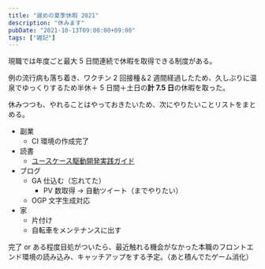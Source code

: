 ```yaml
---
title: "遅めの夏季休暇 2021"
description: "休みます"
pubDate: "2021-10-13T09:00:00+09:00"
tags: ["雑記"]
---
```



現職では年度ごと最大 5 日間連続で休暇を取得できる制度がある。

例の流行病も落ち着き、ワクチン 2 回接種＆2 週間経過したため、久しぶりに温泉でゆっくりするため半休＋ 5 日間＋土日の**計 7.5 日**の休暇を取った。

休みつつも、やれることはやっておきたいため、次にやりたいことリストをまとめる。

- 副業
  - CI 環境の作成完了
- 読書
  - [ユースケース駆動開発実践ガイド](https://www.amazon.co.jp/%E3%83%A6%E3%83%BC%E3%82%B9%E3%82%B1%E3%83%BC%E3%82%B9%E9%A7%86%E5%8B%95%E9%96%8B%E7%99%BA%E5%AE%9F%E8%B7%B5%E3%82%AC%E3%82%A4%E3%83%89-OOP-Foundations-%E3%83%80%E3%82%B0%E3%83%BB%E3%83%AD%E3%83%BC%E3%82%BC%E3%83%B3%E3%83%90%E3%83%BC%E3%82%B0/dp/4798114456)
- ブログ
  - GA 仕込む（忘れてた）
    - PV 数取得 -> 自動ツイート（までやりたい）
  - OGP 文字生成対応
- 家
  - 片付け
  - 自転車をメンテナンスに出す

完了 or ある程度目処がついたら、最近触れる機会がなかった本職のフロントエンド環境の読み込み、キャッチアップをする予定。（あと積んでたゲーム消化）
